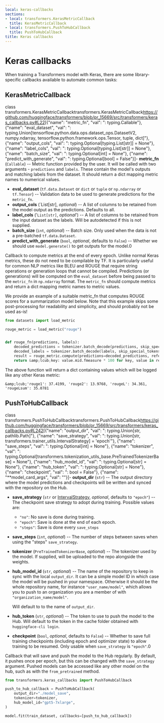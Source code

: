 ```yaml
---
local: keras-callbacks
sections:
- local: transformers.KerasMetricCallback
  title: KerasMetricCallback
- local: transformers.PushToHubCallback
  title: PushToHubCallback
title: Keras callbacks
---
```

<script>
</script>
<!--Copyright 2021 The HuggingFace Team. All rights reserved.

Licensed under the Apache License, Version 2.0 (the "License"); you may not use this file except in compliance with
the License. You may obtain a copy of the License at

http://www.apache.org/licenses/LICENSE-2.0

Unless required by applicable law or agreed to in writing, software distributed under the License is distributed on
an "AS IS" BASIS, WITHOUT WARRANTIES OR CONDITIONS OF ANY KIND, either express or implied. See the License for the
specific language governing permissions and limitations under the License.
-->

<h1 id="keras-callbacks">Keras callbacks</h1>

When training a Transformers model with Keras, there are some library-specific callbacks available to automate common
tasks:

<h2 id="transformers.KerasMetricCallback">KerasMetricCallback</h2>

<div class="docstring">

<docstring><name>class transformers.KerasMetricCallback</name><anchor>transformers.KerasMetricCallback</anchor><source>https://github.com/huggingface/transformers/blob/pr_15669/src/transformers/keras_callbacks.py#L22</source><parameters>[{"name": "metric_fn", "val": ": typing.Callable"}, {"name": "eval_dataset", "val": ": typing.Union[tensorflow.python.data.ops.dataset_ops.DatasetV2, numpy.ndarray, tensorflow.python.framework.ops.Tensor, tuple, dict]"}, {"name": "output_cols", "val": ": typing.Optional[typing.List[str]] = None"}, {"name": "label_cols", "val": ": typing.Optional[typing.List[str]] = None"}, {"name": "batch_size", "val": ": typing.Optional[int] = None"}, {"name": "predict_with_generate", "val": ": typing.Optional[bool] = False"}]</parameters><paramsdesc>- **metric_fn** (`Callable`) --
  Metric function provided by the user. It will be called with two arguments - `predictions` and `labels`.
  These contain the model's outputs and matching labels from the dataset. It should return a dict mapping
  metric names to numerical values.
- **eval_dataset** (`tf.data.Dataset` or `dict` or `tuple` or `np.ndarray` or `tf.Tensor`) --
  Validation data to be used to generate predictions for the `metric_fn`.
- **output_cols** (`List[str], *optional*) --
  A list of columns to be retained from the model output as the predictions. Defaults to all.
- **label_cols** ('`List[str]`, *optional*') --
  A list of columns to be retained from the input dataset as the labels. Will be autodetected if this is not
  supplied.
- **batch_size** (`int`, *optional*) --
  Batch size. Only used when the data is not a pre-batched `tf.data.Dataset`.
- **predict_with_generate** (`bool`, *optional*, defaults to `False`) --
  Whether we should use `model.generate()` to get outputs for the model.</paramsdesc><paramgroups>0</paramgroups></docstring>

Callback to compute metrics at the end of every epoch. Unlike normal Keras metrics, these do not need to be
compilable by TF. It is particularly useful for common NLP metrics like BLEU and ROUGE that require string
operations or generation loops that cannot be compiled. Predictions (or generations) will be computed on the
`eval_dataset` before being passed to the `metric_fn` in `np.ndarray` format. The `metric_fn` should compute
metrics and return a dict mapping metric names to metric values.

We provide an example of a suitable metric_fn that computes ROUGE scores for a summarization model below. Note that
this example skips some post-processing for readability and simplicity, and should probably not be used as-is!

```py
from datasets import load_metric

rouge_metric = load_metric("rouge")


def rouge_fn(predictions, labels):
    decoded_predictions = tokenizer.batch_decode(predictions, skip_special_tokens=True)
    decoded_labels = tokenizer.batch_decode(labels, skip_special_tokens=True)
    result = rouge_metric.compute(predictions=decoded_predictions, references=decoded_labels)
    return &amp;lcub;key: value.mid.fmeasure * 100 for key, value in result.items()}
```

The above function will return a dict containing values which will be logged like any other Keras metric:

```
&amp;lcub;'rouge1': 37.4199, 'rouge2': 13.9768, 'rougeL': 34.361, 'rougeLsum': 35.0781
```




</div>

<h2 id="transformers.PushToHubCallback">PushToHubCallback</h2>

<div class="docstring">

<docstring><name>class transformers.PushToHubCallback</name><anchor>transformers.PushToHubCallback</anchor><source>https://github.com/huggingface/transformers/blob/pr_15669/src/transformers/keras_callbacks.py#L242</source><parameters>[{"name": "output_dir", "val": ": typing.Union[str, pathlib.Path]"}, {"name": "save_strategy", "val": ": typing.Union[str, transformers.trainer_utils.IntervalStrategy] = 'epoch'"}, {"name": "save_steps", "val": ": typing.Optional[int] = None"}, {"name": "tokenizer", "val": ": typing.Optional[transformers.tokenization_utils_base.PreTrainedTokenizerBase] = None"}, {"name": "hub_model_id", "val": ": typing.Optional[str] = None"}, {"name": "hub_token", "val": ": typing.Optional[str] = None"}, {"name": "checkpoint", "val": ": bool = False"}, {"name": "**model_card_args", "val": ""}]</parameters><paramsdesc>- **output_dir** (`str`) --
  The output directory where the model predictions and checkpoints will be written and synced with the
  repository on the Hub.
- **save_strategy** (`str` or [IntervalStrategy](/docs/transformers/pr_15669/en/internal/trainer_utils#transformers.IntervalStrategy), *optional*, defaults to `"epoch"`) --
  The checkpoint save strategy to adopt during training. Possible values are:

  - `"no"`: No save is done during training.
  - `"epoch"`: Save is done at the end of each epoch.
  - `"steps"`: Save is done every `save_steps`
- **save_steps** (`int`, *optional*) --
  The number of steps between saves when using the "steps" `save_strategy`.
- **tokenizer** (`PreTrainedTokenizerBase`, *optional*) --
  The tokenizer used by the model. If supplied, will be uploaded to the repo alongside the weights.
- **hub_model_id** (`str`, *optional*) --
  The name of the repository to keep in sync with the local `output_dir`. It can be a simple model ID in
  which case the model will be pushed in your namespace. Otherwise it should be the whole repository name,
  for instance `"user_name/model"`, which allows you to push to an organization you are a member of with
  `"organization_name/model"`.

  Will default to to the name of `output_dir`.
- **hub_token** (`str`, *optional*) --
  The token to use to push the model to the Hub. Will default to the token in the cache folder obtained with
  `huggingface-cli login`.
- **checkpoint** (`bool`, *optional*, defaults to `False`) --
  Whether to save full training checkpoints (including epoch and optimizer state) to allow training to be
  resumed. Only usable when `save_strategy` is `"epoch"`.</paramsdesc><paramgroups>0</paramgroups></docstring>

Callback that will save and push the model to the Hub regularly. By default, it pushes once per epoch, but this can
be changed with the `save_strategy` argument. Pushed models can be accessed like any other model on the hub, such
as with the `from_pretrained` method.

```py
from transformers.keras_callbacks import PushToHubCallback

push_to_hub_callback = PushToHubCallback(
    output_dir="./model_save",
    tokenizer=tokenizer,
    hub_model_id="gpt5-7xlarge",
)

model.fit(train_dataset, callbacks=[push_to_hub_callback])
```




</div>

